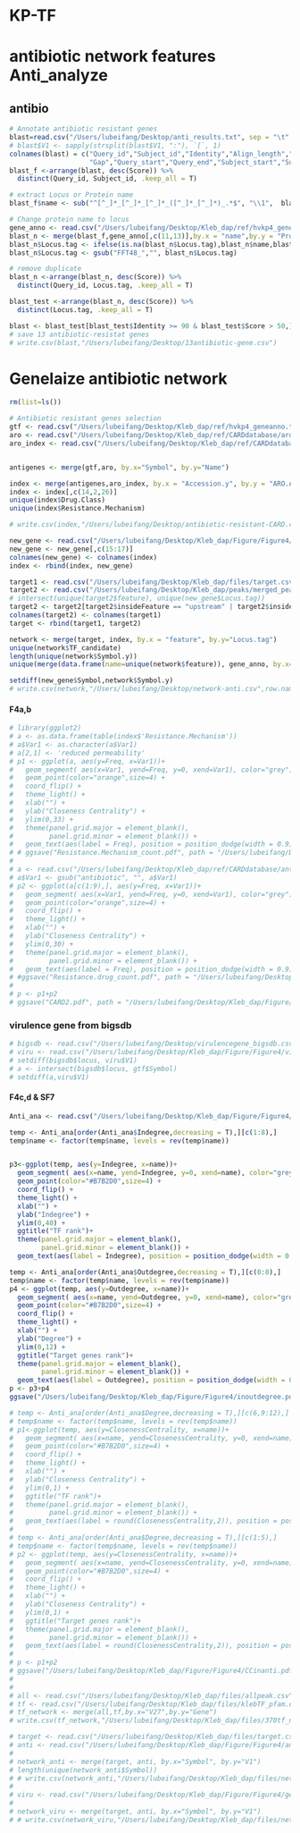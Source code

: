 # KP-TF
# antibiotic network features Anti_analyze
## antibio

```r
# Annotate antibiotic resistant genes
blast=read.csv("/Users/lubeifang/Desktop/anti_results.txt", sep = "\t", header = F)
# blast$V1 <- sapply(strsplit(blast$V1, ":"), `[`, 1)
colnames(blast) = c("Query_id","Subject_id","Identity","Align_length","Miss_match",
                    "Gap","Query_start","Query_end","Subject_start","Subject_end","E_value","Score")
blast_f <-arrange(blast, desc(Score)) %>%
  distinct(Query_id, Subject_id, .keep_all = T)

# extract Locus or Protein name
blast_f$name <- sub("^[^_]*_[^_]*_[^_]*_([^_]*_[^_]*)_.*$", "\\1",  blast_f$Subject_id)

# Change protein name to locus
gene_anno <- read.csv("/Users/lubeifang/Desktop/Kleb_dap/ref/hvkp4_geneanno.tsv", sep = "\t")
blast_n <- merge(blast_f,gene_anno[,c(11,13)],by.x = "name",by.y = "Protein.accession",all.x = T)
blast_n$Locus.tag <- ifelse(is.na(blast_n$Locus.tag),blast_n$name,blast_n$Locus.tag)
blast_n$Locus.tag <- gsub("FFT48_","", blast_n$Locus.tag)

# remove duplicate
blast_n <-arrange(blast_n, desc(Score)) %>%
  distinct(Query_id, Locus.tag, .keep_all = T)

blast_test <-arrange(blast_n, desc(Score)) %>%
  distinct(Locus.tag, .keep_all = T)

blast <- blast_test[blast_test$Identity >= 90 & blast_test$Score > 50,]
# save 13 antibiotic-resistat genes
# write.csv(blast,"/Users/lubeifang/Desktop/13antibiotic-gene.csv")
```

# Genelaize antibiotic network
```R
rm(list=ls())

# Antibiotic resistant genes selection
gtf <- read.csv("/Users/lubeifang/Desktop/Kleb_dap/ref/hvkp4_geneanno.tsv", sep="\t")
aro <- read.csv("/Users/lubeifang/Desktop/Kleb_dap/ref/CARDdatabase/aro.tsv", sep = "\t")
aro_index <- read.csv("/Users/lubeifang/Desktop/Kleb_dap/ref/CARDdatabase/aro_index.tsv", sep = "\t")


antigenes <- merge(gtf,aro, by.x="Symbol", by.y="Name")

index <- merge(antigenes,aro_index, by.x = "Accession.y", by.y = "ARO.Accession")
index <- index[,c(14,2,26)]
unique(index$Drug.Class)
unique(index$Resistance.Mechanism)

# write.csv(index,"/Users/lubeifang/Desktop/antibiotic-resistant-CARD.csv",row.names = F)

new_gene <- read.csv("/Users/lubeifang/Desktop/Kleb_dap/Figure/Figure4/anti/13antibiotic-gene.csv")
new_gene <- new_gene[,c(15:17)]
colnames(new_gene) <- colnames(index)
index <- rbind(index, new_gene)

target1 <- read.csv("/Users/lubeifang/Desktop/Kleb_dap/files/target.csv")
target2 <- read.csv("/Users/lubeifang/Desktop/Kleb_dap/peaks/merged_peaks_plasmid.csv")
# intersect(unique(target2$feature), unique(new_gene$Locus.tag))
target2 <- target2[target2$insideFeature == "upstream" | target2$insideFeature == "overlapStart",] [,c(1,5,9,27)]
colnames(target2) <- colnames(target1)
target <- rbind(target1, target2)

network <- merge(target, index, by.x = "feature", by.y="Locus.tag")
unique(network$TF_candidate)
length(unique(network$Symbol.y))
unique(merge(data.frame(name=unique(network$feature)), gene_anno, by.x="name",by.y="Locus.tag"))

setdiff(new_gene$Symbol,network$Symbol.y)
# write.csv(network,"/Users/lubeifang/Desktop/network-anti.csv",row.names = F)
```

#### F4a,b
```R
# library(ggplot2)
# a <- as.data.frame(table(index$'Resistance.Mechanism'))
# a$Var1 <- as.character(a$Var1)
# a[2,1] <- 'reduced permeability'
# p1 <- ggplot(a, aes(y=Freq, x=Var1))+
#   geom_segment( aes(x=Var1, yend=Freq, y=0, xend=Var1), color="grey") +
#   geom_point(color="orange",size=4) +
#   coord_flip() +
#   theme_light() +
#   xlab("") +
#   ylab("Closeness Centrality") +
#   ylim(0,33) +
#   theme(panel.grid.major = element_blank(),
#         panel.grid.minor = element_blank()) +
#   geom_text(aes(label = Freq), position = position_dodge(width = 0.9), hjust = -1,color = "black")
# # ggsave("Resistance.Mechanism_count.pdf", path = "/Users/lubeifang/Desktop/Kleb_dap/Figure/Figure4/", width = 6, height = 4)
# 
# a <- read.csv("/Users/lubeifang/Desktop/Kleb_dap/ref/CARDdatabase/anti_drug_CARD.csv")
# a$Var1 <- gsub("antibiotic", "", a$Var1)
# p2 <- ggplot(a[c(1:9),], aes(y=Freq, x=Var1))+
#   geom_segment( aes(x=Var1, yend=Freq, y=0, xend=Var1), color="grey") +
#   geom_point(color="orange",size=4) +
#   coord_flip() +
#   theme_light() +
#   xlab("") +
#   ylab("Closeness Centrality") +
#   ylim(0,30) +
#   theme(panel.grid.major = element_blank(),
#         panel.grid.minor = element_blank()) +
#   geom_text(aes(label = Freq), position = position_dodge(width = 0.9), hjust = -1,color = "black")
# #ggsave("Resistance.drug_count.pdf", path = "/Users/lubeifang/Desktop/Kleb_dap/Figure/Figure4/", width = 6, height = 4)
# 
# p <- p1+p2
# ggsave("CARD2.pdf", path = "/Users/lubeifang/Desktop/Kleb_dap/Figure/Figure4/", width = 7, height = 4)

```


### virulence gene from bigsdb
```R
# bigsdb <- read.csv("/Users/lubeifang/Desktop/virulencegene_bigsdb.csv")
# viru <- read.csv("/Users/lubeifang/Desktop/Kleb_dap/Figure/Figure4/viru/gene_list/all.txt",header = F)
# setdiff(bigsdb$locus, viru$V1)
# a <- intersect(bigsdb$locus, gtf$Symbol)
# setdiff(a,viru$V1)
```


#### F4c,d & SF7
```r
Anti_ana <- read.csv("/Users/lubeifang/Desktop/Kleb_dap/Figure/Figure4/ana-network-anti.csv")

temp <- Anti_ana[order(Anti_ana$Indegree,decreasing = T),][c(1:8),]
temp$name <- factor(temp$name, levels = rev(temp$name))


p3<-ggplot(temp, aes(y=Indegree, x=name))+
  geom_segment( aes(x=name, yend=Indegree, y=0, xend=name), color="grey") +
  geom_point(color="#B7B2D0",size=4) +
  coord_flip() +
  theme_light() +
  xlab("") +
  ylab("Indegree") +
  ylim(0,40) +
  ggtitle("TF rank")+
  theme(panel.grid.major = element_blank(),
        panel.grid.minor = element_blank()) +
  geom_text(aes(label = Indegree), position = position_dodge(width = 0.9), hjust = -1,color = "black")

temp <- Anti_ana[order(Anti_ana$Outdegree,decreasing = T),][c(0:8),]
temp$name <- factor(temp$name, levels = rev(temp$name))
p4 <- ggplot(temp, aes(y=Outdegree, x=name))+
  geom_segment( aes(x=name, yend=Outdegree, y=0, xend=name), color="grey") +
  geom_point(color="#B7B2D0",size=4) +
  coord_flip() +
  theme_light() +
  xlab("") +
  ylab("Degree") +
  ylim(0,12) +
  ggtitle("Target genes rank")+
  theme(panel.grid.major = element_blank(),
        panel.grid.minor = element_blank()) +
  geom_text(aes(label = Outdegree), position = position_dodge(width = 0.9), hjust = -1,color = "black")
p <- p3+p4
ggsave("/Users/lubeifang/Desktop/Kleb_dap/Figure/Figure4/inoutdegree.pdf",p,width = 7.5,height = 4)

# temp <- Anti_ana[order(Anti_ana$Degree,decreasing = T),][c(6,9:12),]
# temp$name <- factor(temp$name, levels = rev(temp$name))
# p1<-ggplot(temp, aes(y=ClosenessCentrality, x=name))+
#   geom_segment( aes(x=name, yend=ClosenessCentrality, y=0, xend=name), color="grey") +
#   geom_point(color="#B7B2D0",size=4) +
#   coord_flip() +
#   theme_light() +
#   xlab("") +
#   ylab("Closeness Centrality") +
#   ylim(0,1) +
#   ggtitle("TF rank")+
#   theme(panel.grid.major = element_blank(),
#         panel.grid.minor = element_blank()) +
#   geom_text(aes(label = round(ClosenessCentrality,2)), position = position_dodge(width = 0.9), hjust = -1,color = "black")
# 
# temp <- Anti_ana[order(Anti_ana$Degree,decreasing = T),][c(1:5),]
# temp$name <- factor(temp$name, levels = rev(temp$name))
# p2 <- ggplot(temp, aes(y=ClosenessCentrality, x=name))+
#   geom_segment( aes(x=name, yend=ClosenessCentrality, y=0, xend=name), color="grey") +
#   geom_point(color="#B7B2D0",size=4) +
#   coord_flip() +
#   theme_light() +
#   xlab("") +
#   ylab("Closeness Centrality") +
#   ylim(0,1) +
#   ggtitle("Target genes rank")+
#   theme(panel.grid.major = element_blank(),
#         panel.grid.minor = element_blank()) +
#   geom_text(aes(label = round(ClosenessCentrality,2)), position = position_dodge(width = 0.9), hjust = -1,color = "black")
# 
# p <- p1+p2
# ggsave("/Users/lubeifang/Desktop/Kleb_dap/Figure/Figure4/CCinanti.pdf",p,width = 5,height = 3)
# 
# 
# all <- read.csv("/Users/lubeifang/Desktop/Kleb_dap/files/allpeak.csv",header = F)
# tf <- read.csv("/Users/lubeifang/Desktop/Kleb_dap/files/klebTF_pfam.csv")
# tf_network <- merge(all,tf,by.x="V27",by.y="Gene")
# write.csv(tf_network,"/Users/lubeifang/Desktop/Kleb_dap/files/370tf_network.csv", quote = F,row.names = F)
```

```r
# target <- read.csv("/Users/lubeifang/Desktop/Kleb_dap/files/target.csv")
# anti <- read.csv("/Users/lubeifang/Desktop/Kleb_dap/Figure/Figure4/anti/antibiotic/all.txt",header = F)
# 
# network_anti <- merge(target, anti, by.x="Symbol", by.y="V1")
# length(unique(network_anti$Symbol))
# # write.csv(network_anti,"/Users/lubeifang/Desktop/Kleb_dap/files/network-anti2.csv",quote = F,row.names = F)
# 
# viru <- read.csv("/Users/lubeifang/Desktop/Kleb_dap/Figure/Figure4/gene_list/all.txt",header = F)
# 
# network_viru <- merge(target, anti, by.x="Symbol", by.y="V1")
# # write.csv(network_viru,"/Users/lubeifang/Desktop/Kleb_dap/files/network-viru.csv",quote = F,row.names = F)
```